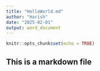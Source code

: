 ```yaml
---
title: "HelloWorld.md"
author: "Harish"
date: "2025-02-01"
output: word_document
---
```


```r
knitr::opts_chunk$set(echo = TRUE)
```

## This is a markdown file